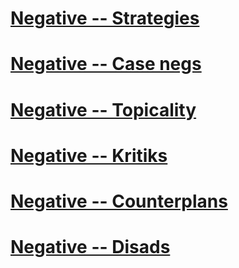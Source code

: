 =[[@Negative -- Strategies -- Stratford JS 2012-2013|Negative -- Strategies]]= 
=[[@Negative -- Case negs -- Stratford JS 2012-2013|Negative -- Case negs]]= 
=[[@Negative -- Topicality Stratford JS 2012-2013|Negative -- Topicality]]= 
=[[@Negative -- Kritiks Stratford JS 2012-2013|Negative -- Kritiks]]= 
=[[@Negative -- Counterplans Stratford JS 2012-|Negative -- Counterplans]]= 
=[[@Negative -- Disadvantages Stratford JS 2012-201|Negative -- Disads]]=